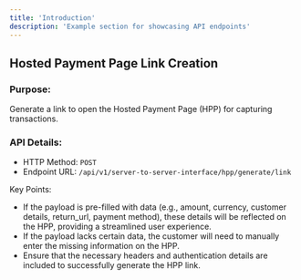 ```yaml
---
title: 'Introduction'
description: 'Example section for showcasing API endpoints'
---
```



## Hosted Payment Page Link Creation

### Purpose:
Generate a link to open the Hosted Payment Page (HPP) for capturing transactions.
### API Details:
- HTTP Method: `POST`
- Endpoint URL: `/api/v1/server-to-server-interface/hpp/generate/link`


<Note> Key Points: </Note>
- If the payload is pre-filled with data (e.g., amount, currency, customer details, return_url, payment method), these details will be reflected on the HPP, providing a streamlined user experience.
- If the payload lacks certain data, the customer will need to manually enter the missing information on the HPP.
- Ensure that the necessary headers and authentication details are included to successfully generate the HPP link.

